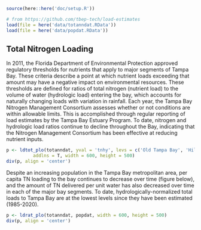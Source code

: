 <!-- # Clean Waters & Sediments -->

```r
source(here::here('doc/setup.R'))

# from https://github.com/tbep-tech/load-estimates
load(file = here('data/totanndat.RData'))
load(file = here('data/popdat.RData'))
```

## Total Nitrogen Loading

In 2011, the Florida Department of Environmental Protection approved regulatory thresholds for nutrients that apply to major segments of Tampa Bay.  These criteria describe a point at which nutrient loads exceeding that amount may have a negative impact on environmental resources.  These thresholds are defined for ratios of total nitrogen (nutrient load) to the volume of water (hydrologic load) entering the bay, which accounts for naturally changing loads with variation in rainfall.  Each year, the Tampa Bay Nitrogen Management Consortium assesses whether or not conditions are within allowable limits.  This is accomplished through regular reporting of load estimates by the Tampa Bay Estuary Program.  To date, nitrogen and hydrologic load ratios continue to decline throughout the Bay, indicating that the Nitrogen Management Consortium has been effective at reducing nutrient inputs. 

```r
p <- ldtot_plo(totanndat, yval = 'tnhy', levs = c('Old Tampa Bay', 'Hillsborough Bay', 'Middle Tampa Bay', 'Lower Tampa Bay'), 
          addlns = T, width = 600, height = 500)
div(p, align = 'center')
```

Despite an increasing population in the Tampa Bay metropolitan area, per capita TN loading to the bay continues to decrease over time (figure below), and the amount of TN delivered per unit water has also decreased over time in each of the major bay segments. To date, hydrologically-normalized total loads to Tampa Bay are at the lowest levels since they have been estimated (1985-2020). 

```r
p <- ldrat_plo(totanndat, popdat, width = 600, height = 500)
div(p, align = 'center')
```

